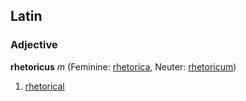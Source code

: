 ==Latin==
===Adjective===
'''rhetoricus''' ''m'' (Feminine: [[rhetorica]], Neuter: [[rhetoricum]])

#[[rhetorical]]